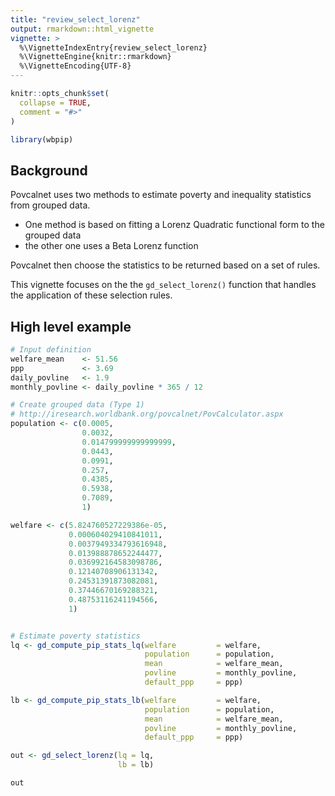 ```yaml
---
title: "review_select_lorenz"
output: rmarkdown::html_vignette
vignette: >
  %\VignetteIndexEntry{review_select_lorenz}
  %\VignetteEngine{knitr::rmarkdown}
  %\VignetteEncoding{UTF-8}
---
```


```r
knitr::opts_chunk$set(
  collapse = TRUE,
  comment = "#>"
)
```

```r
library(wbpip)
```

## Background
Povcalnet uses two methods to estimate poverty and inequality statistics from 
grouped data.  

- One method is based on fitting a Lorenz Quadratic functional form to the 
grouped data  
- the other one uses a Beta Lorenz function  

Povcalnet then choose the statistics to be returned based on a set of rules.

This vignette focuses on the the `gd_select_lorenz()` function that handles the 
application of these selection rules.

## High level example
```r
# Input definition
welfare_mean    <- 51.56
ppp             <- 3.69
daily_povline   <- 1.9
monthly_povline <- daily_povline * 365 / 12

# Create grouped data (Type 1)
# http://iresearch.worldbank.org/povcalnet/PovCalculator.aspx
population <- c(0.0005,
                0.0032,
                0.014799999999999999,
                0.0443,
                0.0991,
                0.257,
                0.4385,
                0.5938,
                0.7089,
                1)

welfare <- c(5.824760527229386e-05,
             0.000604029410841011,
             0.0037949334793616948,
             0.013988878652244477,
             0.036992164583098786,
             0.12140708906131342,
             0.24531391873082081,
             0.37446670169288321,
             0.48753116241194566,
             1)


# Estimate poverty statistics
lq <- gd_compute_pip_stats_lq(welfare         = welfare,
                              population      = population,
                              mean            = welfare_mean,
                              povline         = monthly_povline,
                              default_ppp     = ppp)

lb <- gd_compute_pip_stats_lb(welfare         = welfare,
                              population      = population,
                              mean            = welfare_mean,
                              povline         = monthly_povline,
                              default_ppp     = ppp)

out <- gd_select_lorenz(lq = lq,
                        lb = lb)  

out
```
